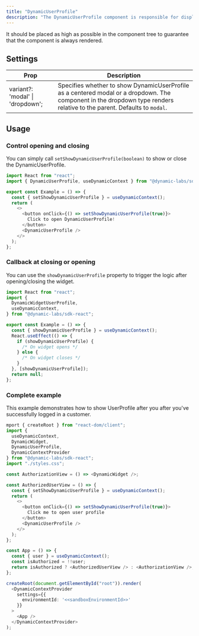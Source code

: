 ```yaml
---
title: "DynamicUserProfile"
description: "The DynamicUserProfile component is responsible for displaying the dialog or dropdown of the user's profile information, connected wallets, and more."
---
```


<Note>
  It should be placed as high as possible in the component tree to guarantee
  that the component is always rendered.
</Note>

## Settings

| Prop                             | Description                                                                                                                                                             |
| -------------------------------- | ----------------------------------------------------------------------------------------------------------------------------------------------------------------------- |
| variant?: 'modal' \| 'dropdown'; | Specifies whether to show DynamicUserProfile as a centered modal or a dropdown. The component in the dropdown type renders relative to the parent. Defaults to `modal`. |

## Usage

### Control opening and closing

You can simply call `setShowDynamicUserProfile(boolean)` to show or close the DynamicUserProfile.

```typescript TypeScript
import React from "react";
import { DynamicUserProfile, useDynamicContext } from "@dynamic-labs/sdk-react";

export const Example = () => {
  const { setShowDynamicUserProfile } = useDynamicContext();
  return (
    <>
      <button onClick={() => setShowDynamicUserProfile(true)}>
        Click to open DynamicUserProfile!
      </button>
      <DynamicUserProfile />
    </>
  );
};
```

### Callback at closing or opening

You can use the `showDynamicUserProfile` property to trigger the logic after opening/closing the widget.

```typescript TypeScript
import React from "react";
import {
  DynamicWidgetUserProfile,
  useDynamicContext,
} from "@dynamic-labs/sdk-react";

export const Example = () => {
  const { showDynamicUserProfile } = useDynamicContext();
  React.useEffect(() => {
    if (showDynamicUserProfile) {
      /* On widget opens */
    } else {
      /* On widget closes */
    }
  }, [showDynamicUserProfile]);
  return null;
};
```

### Complete example

This example demonstrates how to show UserProfile after you after you've successfully logged in a customer.

```typescript TypeScript
mport { createRoot } from "react-dom/client";
import {
  useDynamicContext,
  DynamicWidget,
  DynamicUserProfile,
  DynamicContextProvider
} from "@dynamic-labs/sdk-react";
import "./styles.css";

const AuthorizationView = () => <DynamicWidget />;

const AuthorizedUserView = () => {
  const { setShowDynamicUserProfile } = useDynamicContext();
  return (
    <>
      <button onClick={() => setShowDynamicUserProfile(true)}>
        Click me to open user profile
      </button>
      <DynamicUserProfile />
    </>
  );
};

const App = () => {
  const { user } = useDynamicContext();
  const isAuthorized = !!user;
  return isAuthorized ? <AuthorizedUserView /> : <AuthorizationView />;
};

createRoot(document.getElementById("root")).render(
  <DynamicContextProvider
    settings={{
      environmentId: '<<sandboxEnvironmentId>>'
    }}
  >
    <App />
  </DynamicContextProvider>
);

```
